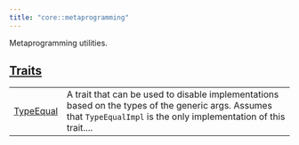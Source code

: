 ```yaml
---
title: "core::metaprogramming"
---
```



Metaprogramming utilities.



## [Traits](./core-metaprogramming-traits)

| | |
|:---|:---|
| [TypeEqual](./core-metaprogramming-TypeEqual) | A trait that can be used to disable implementations based on the types of the generic args. Assumes that `TypeEqualImpl`  is the only implementation of this trait.... |
